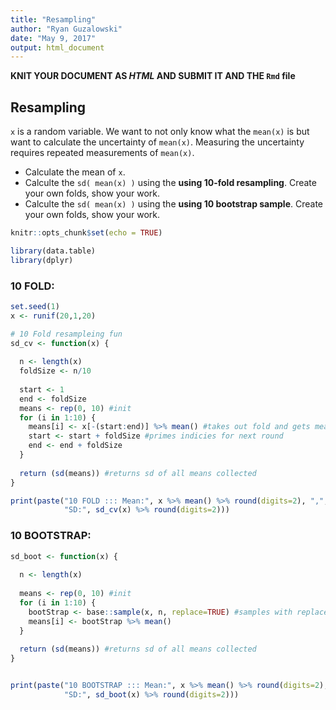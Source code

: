 ```yaml
---
title: "Resampling"
author: "Ryan Guzalowski"
date: "May 9, 2017"
output: html_document
---
```


**KNIT YOUR DOCUMENT AS *HTML* AND SUBMIT IT AND THE `Rmd` file**

## Resampling

`x` is a random variable. We want to not only know what the `mean(x)` is but want to calculate the uncertainty of `mean(x)`.  Measuring the uncertainty requires repeated measurements of `mean(x)`.

- Calculate the mean of `x`.
- Calculte the `sd( mean(x) )` using the **using 10-fold resampling**.  Create your own folds, show your work.
- Calculte the `sd( mean(x) )` using the **using 10 bootstrap sample**.  Create your own folds, show your work. 

```r
knitr::opts_chunk$set(echo = TRUE)

library(data.table)
library(dplyr)
```

### 10 FOLD:
```r
set.seed(1) 
x <- runif(20,1,20)

# 10 Fold resampleing fun
sd_cv <- function(x) {
  
  n <- length(x)
  foldSize <- n/10
  
  start <- 1
  end <- foldSize
  means <- rep(0, 10) #init
  for (i in 1:10) {
    means[i] <- x[-(start:end)] %>% mean() #takes out fold and gets mean of sample
    start <- start + foldSize #primes indicies for next round
    end <- end + foldSize
  }
  
  return (sd(means)) #returns sd of all means collected
}

print(paste("10 FOLD ::: Mean:", x %>% mean() %>% round(digits=2), ",",
            "SD:", sd_cv(x) %>% round(digits=2)))

```


### 10 BOOTSTRAP:
```r

sd_boot <- function(x) {
  
  n <- length(x)
  
  means <- rep(0, 10) #init
  for (i in 1:10) {
    bootStrap <- base::sample(x, n, replace=TRUE) #samples with replacement
    means[i] <- bootStrap %>% mean()
  }
  
  return (sd(means)) #returns sd of all means collected
}


print(paste("10 BOOTSTRAP ::: Mean:", x %>% mean() %>% round(digits=2), ",",
            "SD:", sd_boot(x) %>% round(digits=2)))
```




